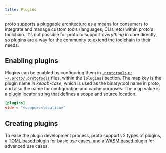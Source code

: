 ```yaml
---
title: Plugins
---
```


proto supports a pluggable architecture as a means for consumers to integrate and manage custom
tools (languages, CLIs, etc) within proto's toolchain. It's not possible for proto to support
_everything_ in core directly, so plugins are a way for the community to extend the toolchain to
their needs.

## Enabling plugins

Plugins can be enabled by configuring them in
[`.prototools` or `~/.proto/.prototools`](./config#plugins) files, within the `[plugins]` section.
The map key is the plugin name _in kebab-case_, which is used as the binary/tool name in proto, and
also the name for configuration and cache purposes. The map value is a
[plugin locator string](../guides/wasm-plugins#configuring-plugin-locations) that defines a scope
and source location.

```toml title=".prototools"
[plugins]
<id> = "<scope>:<location>"
```

## Creating plugins

To ease the plugin development process, proto supports 2 types of plugins, a
[TOML based plugin](./toml-plugin) for basic use cases, and a [WASM based plugin](./wasm-plugin) for
advanced use cases.
